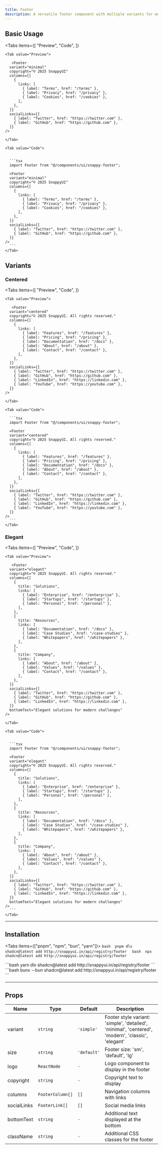```yaml
---
title: Footer
description: A versatile footer component with multiple variants for modern web applications
---
```



## Basic Usage

<Tabs
  items={[
    "Preview",
    "Code",
  ]}
  >
    <Tab value="Preview">

       <Footer
      variant="minimal"
      copyright="© 2025 SnappyUI"
      columns={[
        {
          links: [
            { label: "Terms", href: "/terms" },
            { label: "Privacy", href: "/privacy" },
            { label: "Cookies", href: "/cookies" },
          ],
        },
      ]}
      socialLinks={[
        { label: "Twitter", href: "https://twitter.com" },
        { label: "GitHub", href: "https://github.com" },
      ]}
    />

    </Tab>

    <Tab value="Code">

      
      ```tsx
      import Footer from "@/components/ui/snappy-footer";

      <Footer
      variant="minimal"
      copyright="© 2025 SnappyUI"
      columns={[
        {
          links: [
            { label: "Terms", href: "/terms" },
            { label: "Privacy", href: "/privacy" },
            { label: "Cookies", href: "/cookies" },
          ],
        },
      ]}
      socialLinks={[
        { label: "Twitter", href: "https://twitter.com" },
        { label: "GitHub", href: "https://github.com" },
      ]}
    />
      ```
    </Tab>
</Tabs>

## Variants

### Centered

<Tabs
  items={[
    "Preview",
    "Code",
  ]}
  >
    <Tab value="Preview">

       <Footer
      variant="centered"
      copyright="© 2025 SnappyUI. All rights reserved."
      columns={[
        {
          links: [
            { label: "Features", href: "/features" },
            { label: "Pricing", href: "/pricing" },
            { label: "Documentation", href: "/docs" },
            { label: "About", href: "/about" },
            { label: "Contact", href: "/contact" },
          ],
        },
      ]}
      socialLinks={[
        { label: "Twitter", href: "https://twitter.com" },
        { label: "GitHub", href: "https://github.com" },
        { label: "LinkedIn", href: "https://linkedin.com" },
        { label: "YouTube", href: "https://youtube.com" },
      ]}
    />

    </Tab>

    <Tab value="Code">
      
      ```tsx
      import Footer from "@/components/ui/snappy-footer";

      <Footer
      variant="centered"
      copyright="© 2025 SnappyUI. All rights reserved."
      columns={[
        {
          links: [
            { label: "Features", href: "/features" },
            { label: "Pricing", href: "/pricing" },
            { label: "Documentation", href: "/docs" },
            { label: "About", href: "/about" },
            { label: "Contact", href: "/contact" },
          ],
        },
      ]}
      socialLinks={[
        { label: "Twitter", href: "https://twitter.com" },
        { label: "GitHub", href: "https://github.com" },
        { label: "LinkedIn", href: "https://linkedin.com" },
        { label: "YouTube", href: "https://youtube.com" },
      ]}
    />
      ```
    </Tab>
</Tabs>

### Elegant

<Tabs
  items={[
    "Preview",
    "Code",
  ]}
  >
    <Tab value="Preview">

       <Footer
      variant="elegant"
      copyright="© 2025 SnappyUI. All rights reserved."
      columns={[
        {
          title: "Solutions",
          links: [
            { label: "Enterprise", href: "/enterprise" },
            { label: "Startups", href: "/startups" },
            { label: "Personal", href: "/personal" },
          ],
        },
        {
          title: "Resources",
          links: [
            { label: "Documentation", href: "/docs" },
            { label: "Case Studies", href: "/case-studies" },
            { label: "Whitepapers", href: "/whitepapers" },
          ],
        },
        {
          title: "Company",
          links: [
            { label: "About", href: "/about" },
            { label: "Values", href: "/values" },
            { label: "Contact", href: "/contact" },
          ],
        },
      ]}
      socialLinks={[
        { label: "Twitter", href: "https://twitter.com" },
        { label: "GitHub", href: "https://github.com" },
        { label: "LinkedIn", href: "https://linkedin.com" },
      ]}
      bottomText="Elegant solutions for modern challenges"
    />

    </Tab>

    <Tab value="Code">

      
      ```tsx
      import Footer from "@/components/ui/snappy-footer";

      <Footer
      variant="elegant"
      copyright="© 2025 SnappyUI. All rights reserved."
      columns={[
        {
          title: "Solutions",
          links: [
            { label: "Enterprise", href: "/enterprise" },
            { label: "Startups", href: "/startups" },
            { label: "Personal", href: "/personal" },
          ],
        },
        {
          title: "Resources",
          links: [
            { label: "Documentation", href: "/docs" },
            { label: "Case Studies", href: "/case-studies" },
            { label: "Whitepapers", href: "/whitepapers" },
          ],
        },
        {
          title: "Company",
          links: [
            { label: "About", href: "/about" },
            { label: "Values", href: "/values" },
            { label: "Contact", href: "/contact" },
          ],
        },
      ]}
      socialLinks={[
        { label: "Twitter", href: "https://twitter.com" },
        { label: "GitHub", href: "https://github.com" },
        { label: "LinkedIn", href: "https://linkedin.com" },
      ]}
      bottomText="Elegant solutions for modern challenges"
    />
      ```
    </Tab>
</Tabs>

---

## Installation

<Tabs items={["pnpm", "npm", "bun", "yarn"]}>
  <Tab value="pnpm">
    ```bash 
    pnpm dlx shadcn@latest add http://snappyui.in/api/registry/footer 
    ```
  </Tab>
  <Tab value="npm">
    ```bash 
    npx shadcn@latest add http://snappyui.in/api/registry/footer 
    ```

  </Tab>
  <Tab value="yarn">
    ```bash 
    yarn dlx shadcn@latest add http://snappyui.in/api/registry/footer 
    ```
  </Tab>
  <Tab value="bun">
    ```bash 
    bunx --bun shadcn@latest add  http://snappyui.in/api/registry/footer 
    ```
  </Tab>
</Tabs>

---

## Props

| Name        | Type             | Default     | Description                                                                                              |
| ----------- | ---------------- | ----------- | -------------------------------------------------------------------------------------------------------- |
| variant     | `string`         | `'simple'`  | Footer style variant: 'simple', 'detailed', 'minimal', 'centered', 'modern', 'classic', 'elegant'        |
| size        | `string`         | `'default'` | Footer size: 'sm', 'default', 'lg'                                                                       |
| logo        | `ReactNode`      | `-`         | Logo component to display in the footer                                                                  |
| copyright   | `string`         | `-`         | Copyright text to display                                                                                |
| columns     | `FooterColumn[]` | `[]`        | Navigation columns with links                                                                            |
| socialLinks | `FooterLink[]`   | `[]`        | Social media links                                                                                       |
| bottomText  | `string`         | `-`         | Additional text displayed at the bottom                                                                  |
| className   | `string`         | `-`         | Additional CSS classes for the footer                                                                    |
